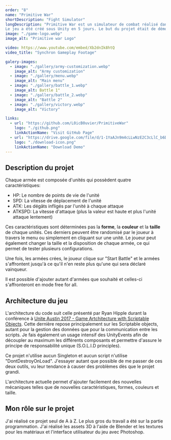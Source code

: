 ```yaml
---
order: "8"
name: "Primitive War"
shortDescription: "Fight Simulator"
longDescription: "Primitive War est un simulateur de combat réalisé dans le cadre d'un test technique. 
Le jeu a été créé sous Unity en 5 jours. Le but du projet était de démontrer ma capacité à produire un code qui soit maintenable."
image: "./game-logo.webp"
image_alt: "Primitive war Logo"

video: https://www.youtube.com/embed/Xb2dnIk8htQ
video_title: "Synchron Gameplay Footage"

galery-images:
  - image: "./gallery/army-customization.webp"
    image_alt: "Army customization"
  - image: "./gallery/menu.webp"
    image_alt: "Main menu"
  - image: "./gallery/battle_1.webp"
    image_alt: Battle 1"
  - image: "./gallery/battle_2.webp"
    image_alt: "Battle 2"
  - image: "./gallery/victory.webp"
    image_alt: "Victory"

links:
  - url: "https://github.com/L0icB0uvier/PrimitiveWar"
    logo: "./github.png"
    linkActionName: "Visit GitHub Page"
  - url: "https://drive.google.com/file/d/1-1YaAJn9m4cLLwNzE2C3cLlC_b6DZvwI/view?usp=sharing"
    logo: "./download-icon.png"
    linkActionName: "Download Demo"
---
```


## Description du projet

Chaque armée est composée d'unités qui possèdent quatre caractéristiques:

- HP: Le nombre de points de vie de l'unité
- SPD: La vitesse de déplacement de l'unité
- ATK: Les dégâts infligés par l'unité à chaque attaque
- ATKSPD: La vitesse d'attaque (plus la valeur est haute et plus l'unité attaque lentement)

Ces caractéristiques sont déterminées pas la **forme**, la **couleur** et la **taille** de chaque unités.
Ces derniers peuvent être randomisé par le joueur à travers le menu ou simplement en cliquant sur une unité.
Le joueur peut également changer la taille et la disposition de chaque armée, ce qui permet de tester plusieurs configurations.

Une fois, les armées crées, le joueur clique sur "Start Battle" et le armées s'affrontent jusqu'à ce qu'il n'en reste plus qu'une qui sera déclaré vainqueur.

Il est possible d'ajouter autant d'armées que souhaité et celles-ci s'affronteront en mode free for all.

## Architecture du jeu

L'architecture du code suit celle présenté par Ryan Hipple durant la conférence à [Unite Austin 2017 - Game Artchitecture with Scriptable Objects](https://www.youtube.com/watch?v=raQ3iHhE_Kk). Cette dernière repose principalement sur les Scriptable objects, autant pour la gestion des données que pour la communication entre les scripts.
Je fais également un usage intensif des UnityEvents afin de découpler au maximum les différents composants et permettre d'assure le principe de responsabilité unique (S.O.L.I.D principles).

Ce projet n'utilise aucun Singleton et aucun script n'utilise "DontDestroyOnLoad". J'essayer autant que possible de me passer de ces deux outils, vu leur tendance à causer des problèmes dès que le projet grandi.

L'architecture actuelle permet d'ajouter facilement des nouvelles mécaniques telles que de nouvelles caractéristiques, formes, couleurs et taille.

## Mon rôle sur le projet

J'ai réalisé ce projet seul de A à Z. Le plus gros du travail a été sur la partie programmation.
J'ai réalisé les assets 3D à l'aide de Blender et les textures pour les matériaux et l'interface utilisateur du jeu avec Photoshop.
